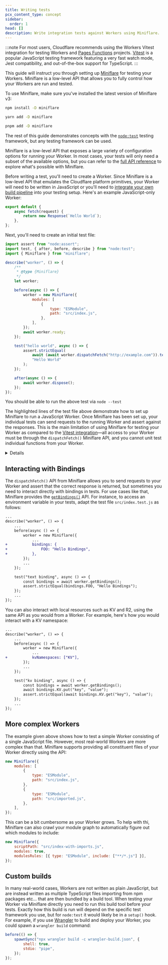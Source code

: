 ```yaml
---
title: Writing tests
pcx_content_type: concept
sidebar:
  order: 1
head: []
description: Write integration tests against Workers using Miniflare.
---
```


:::note
For most users, Cloudflare recommends using the Workers Vitest integration for testing Workers and [Pages Functions](/pages/functions/) projects. [Vitest](https://vitest.dev/) is a popular JavaScript testing framework featuring a very fast watch mode, Jest compatibility, and out-of-the-box support for TypeScript.
:::



This guide will instruct you through setting up [Miniflare](/workers/testing/miniflare) for testing your Workers. Miniflare is a low-level API that allows you to fully control how your Workers are run and tested.

To use Miniflare, make sure you've installed the latest version of Miniflare v3:

<Tabs> <TabItem label="npm">

```sh
npm install -D miniflare
```

</TabItem> <TabItem label="yarn">

```sh
yarn add -D miniflare
```

</TabItem> <TabItem label="pnpm">

```sh
pnpm add -D miniflare
```

</TabItem> </Tabs>

The rest of this guide demonstrates concepts with the [`node:test`](https://nodejs.org/api/test.html) testing framework, but any testing framework can be used.

Miniflare is a low-level API that exposes a large variety of configuration options for running your Worker. In most cases, your tests will only need a subset of the available options, but you can refer to the [full API reference](/workers/testing/miniflare/get-started/#reference) to explore what's possible with Miniflare.

Before writing a test, you'll need to create a Worker. Since Miniflare is a low-level API that emulates the Cloudflare platform primitives, your Worker will need to be written in JavaScript or you'll need to [integrate your own build pipeline](#custom-builds) into your testing setup. Here's an example JavaScript-only Worker:

```js title="src/index.js"
export default {
	async fetch(request) {
		return new Response(`Hello World`);
	},
};
```

Next, you'll need to create an initial test file:

```js {12,13,14,15,16,17,18,19} title="src/index.test.js"
import assert from "node:assert";
import test, { after, before, describe } from "node:test";
import { Miniflare } from "miniflare";

describe("worker", () => {
	/**
	 * @type {Miniflare}
	 */
	let worker;

	before(async () => {
		worker = new Miniflare({
			modules: [
				{
					type: "ESModule",
					path: "src/index.js",
				},
			],
		});
		await worker.ready;
	});

	test("hello world", async () => {
		assert.strictEqual(
			await (await worker.dispatchFetch("http://example.com")).text(),
			"Hello World"
		);
	});

	after(async () => {
		await worker.dispose();
	});
});
```

You should be able to run the above test via `node --test`

The highlighted lines of the test file above demonstrate how to set up Miniflare to run a JavaScript Worker. Once Miniflare has been set up, your individual tests can send requests to the running Worker and assert against the responses. This is the main limitation of using Miniflare for testing your Worker as compared to the [Vitest integration](/workers/testing/vitest-integration/)—all access to your Worker must be through the `dispatchFetch()` Miniflare API, and you cannot unit test individual functions from your Worker.

<Details header="What runtime are tests running in?">
When using the [Vitest integration](/workers/testing/vitest-integration/), your entire test suite runs in [`workerd`](https://github.com/cloudflare/workerd), which is why it's possible to unit test individual functions. By contrast, when using a different testing framework to run tests via Miniflare, only your Worker itself is running in [`workerd`](https://github.com/cloudflare/workerd)—your test files run in Node.js. This means that importing functions from your Worker into your test files might exhibit different behaviour than you'd see at runtime if the functions rely on `workerd`-specific behaviour.
</Details>

## Interacting with Bindings

The `dispatchFetch()` API from Miniflare allows you to send requests to your Worker and assert that the correct response is returned, but sometimes you need to interact directly with bindings in tests. For use cases like that, Miniflare provides the [`getBindings()`](/workers/testing/miniflare/get-started/#reference) API. For instance, to access an environment variable in your tests, adapt the test file `src/index.test.js` as follows:

```diff lang="js" title="src/index.test.js"
...
describe("worker", () => {
	...
	before(async () => {
		worker = new Miniflare({
			...
+			bindings: {
+				FOO: "Hello Bindings",
+			},
		});
		...
	});

	test("text binding", async () => {
		const bindings = await worker.getBindings();
		assert.strictEqual(bindings.FOO, "Hello Bindings");
	});
	...
});
```

You can also interact with local resources such as KV and R2, using the same API as you would from a Worker. For example, here's how you would interact with a KV namespace:


```diff lang="js" title="src/index.test.js"
...
describe("worker", () => {
	...
	before(async () => {
		worker = new Miniflare({
			...
+			kvNamespaces: ["KV"],
		});
		...
	});

	test("kv binding", async () => {
		const bindings = await worker.getBindings();
		await bindings.KV.put("key", "value");
		assert.strictEqual(await bindings.KV.get("key"), "value");
	});
	...
});
```

## More complex Workers

The example given above shows how to test a simple Worker consisting of a single JavaScript file. However, most real-world Workers are more complex than that. Miniflare supports providing all constituent files of your Worker directly using the API:

```js
new Miniflare({
	modules: [
		{
			type: "ESModule",
			path: "src/index.js",
		},
		{
			type: "ESModule",
			path: "src/imported.js",
		},
	],
});
```

This can be a bit cumbersome as your Worker grows. To help with thi, Miniflare can also crawl your module graph to automatically figure out which modules to include:

```js
new Miniflare({
	scriptPath: "src/index-with-imports.js",
	modules: true,
	modulesRules: [{ type: "ESModule", include: ["**/*.js"] }],
});
```

## Custom builds

In many real-world cases, Workers are not written as plain JavaScript, but are instead written as multiple TypeScript files importing from npm packages etc... that are then bundled by a build tool. When testing your Worker via Miniflare directly you need to run this build tool before your tests. Exactly how this build is run will depend on the specific test framework you use, but for `node:test` it would likely be in a `setup()` hook. For example, if you use [Wrangler](/workers/wrangler/) to build and deploy your Worker, you could spawn a `wrangler build` command:

```js
before(() => {
	spawnSync("npx wrangler build -c wrangler-build.json", {
		shell: true,
		stdio: "pipe",
	});
});
```




